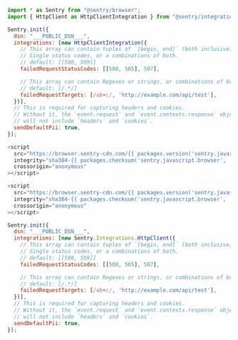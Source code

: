 ```javascript {tabTitle: JavaScript}
import * as Sentry from "@sentry/browser";
import { HttpClient as HttpClientIntegration } from "@sentry/integrations";

Sentry.init({
  dsn: "___PUBLIC_DSN___",
  integrations: [new HttpClientIntegration({
    // This array can contain tuples of `[begin, end]` (both inclusive),
    // Single status codes, or a combinations of both.
    // default: [[500, 599]]
    failedRequestStatusCodes: [[500, 505], 507],

    // This array can contain Regexes or strings, or combinations of both.
    // default: [/.*/]
    failedRequestTargets: [/ab+c/, 'http://example.com/api/test'],
  })],
  // This is required for capturing headers and cookies.
  // Without it, the `event.request` and `event.contexts.response` objects
  // will not include `headers` and `cookies`.
  sendDefaultPii: true,
});
```

```javascript {tabTitle: CDN}
<script
  src="https://browser.sentry-cdn.com/{{ packages.version('sentry.javascript.browser') }}/bundle.min.js"
  integrity="sha384-{{ packages.checksum('sentry.javascript.browser', 'bundle.min.js', 'sha384-base64') }}"
  crossorigin="anonymous"
></script>

<script
  src="https://browser.sentry-cdn.com/{{ packages.version('sentry.javascript.browser') }}/httpclient.min.js"
  integrity="sha384-{{ packages.checksum('sentry.javascript.browser', 'httpclient.min.js', 'sha384-base64') }}"
  crossorigin="anonymous"
></script>

Sentry.init({
  dsn: "___PUBLIC_DSN___",
  integrations: [new Sentry.Integrations.HttpClient({
    // This array can contain tuples of `[begin, end]` (both inclusive),
    // Single status codes, or a combinations of both.
    // default: [[500, 599]]
    failedRequestStatusCodes: [[500, 505], 507],

    // This array can contain Regexes or strings, or combinations of both.
    // default: [/.*/]
    failedRequestTargets: [/ab+c/, 'http://example.com/api/test'],
  })],
  // This is required for capturing headers and cookies.
  // Without it, the `event.request` and `event.contexts.response` objects
  // will not include `headers` and `cookies`.
  sendDefaultPii: true,
});
```
